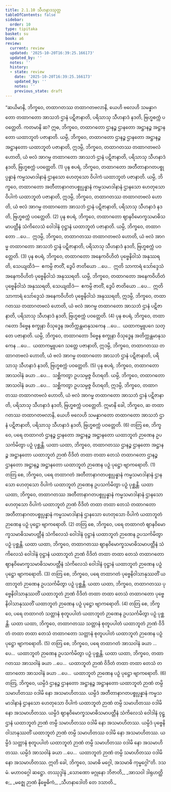 ```yaml
---
title: 2.1.10 သီဟနာဒသုတ္တ
tableOfContents: false
sidebar:
  order: 10
type: tipitaka
basket: su
book: a6
review:
  current: review
  updated: '2025-10-20T16:39:25.166173'
  updated_by: ''
  notes: ''
  history:
  - state: review
    date: '2025-10-20T16:39:25.166173'
    updated_by: ''
    notes: ''
    previous_state: draft
---
```



<DynamicBreadcrumb />


<ReviewStatus review={frontmatter.review} showDetails={true} />

<HypothesisAnnotation frontmatter={frontmatter} />

<Division number="64" book="a6" e="ch" v="16" p="365">

<Paragraph number="601" book="a6">
“ဆယိမာနိ, ဘိက္ခဝေ, တထာဂတဿ တထာဂတဗလာနိ, ယေဟိ ဗလေဟိ သမန္နာဂတော တထာဂတော အာသဘံ ဌာနံ ပဋိဇာနာတိ, ပရိသာသု သီဟနာဒံ နဒတိ, ဗြဟ္မစက္ကံ ပဝတ္တေတိ. ကတမာနိ ဆ? ဣဓ, ဘိက္ခဝေ, တထာဂတော ဌာနဉ္စ ဌာနတော အဋ္ဌာနဉ္စ အဋ္ဌာနတော ယထာဘူတံ ပဇာနာတိ. ယမ္ပိ, ဘိက္ခဝေ, တထာဂတော ဌာနဉ္စ ဌာနတော အဋ္ဌာနဉ္စ အဋ္ဌာနတော ယထာဘူတံ ပဇာနာတိ, ဣဒမ္ပိ, ဘိက္ခဝေ, တထာဂတဿ တထာဂတဗလံ ဟောတိ, ယံ ဗလံ အာဂမ္မ တထာဂတော အာသဘံ ဌာနံ ပဋိဇာနာတိ, ပရိသာသု သီဟနာဒံ နဒတိ, ဗြဟ္မစက္ကံ ပဝတ္တေတိ. (1)
</Paragraph>

<Paragraph number="602" book="a6">
ပုန စပရံ, ဘိက္ခဝေ, တထာဂတော အတီတာနာဂတပစ္စုပ္ပန္နာနံ ကမ္မသမာဒါနာနံ ဌာနသော ဟေတုသော ဝိပါကံ ယထာဘူတံ ပဇာနာတိ. ယမ္ပိ, ဘိက္ခဝေ, တထာဂတော အတီတာနာဂတပစ္စုပ္ပန္နာနံ ကမ္မသမာဒါနာနံ ဌာနသော ဟေတုသော ဝိပါကံ ယထာဘူတံ ပဇာနာတိ, ဣဒမ္ပိ, ဘိက္ခဝေ, တထာဂတဿ တထာဂတဗလံ ဟောတိ, ယံ ဗလံ အာဂမ္မ တထာဂတော အာသဘံ ဌာနံ ပဋိဇာနာတိ, ပရိသာသု သီဟနာဒံ နဒတိ, ဗြဟ္မစက္ကံ ပဝတ္တေတိ. (2)
</Paragraph>

<Paragraph number="603" book="a6">
ပုန စပရံ, ဘိက္ခဝေ, တထာဂတော ဈာနဝိမောက္ခသမာဓိသမာပတ္တီနံ သံကိလေသံ ဝေါဒါနံ ဝုဋ္ဌာနံ ယထာဘူတံ ပဇာနာတိ. ယမ္ပိ, ဘိက္ခဝေ, တထာဂတော …ပေ…  ဣဒမ္ပိ, ဘိက္ခဝေ, တထာဂတဿ တထာဂတဗလံ ဟောတိ, ယံ ဗလံ အာဂမ္မ တထာဂတော အာသဘံ ဌာနံ ပဋိဇာနာတိ, ပရိသာသု သီဟနာဒံ နဒတိ, ဗြဟ္မစက္ကံ ပဝတ္တေတိ. (3)
</Paragraph>

<Paragraph number="604" book="a6">
ပုန စပရံ, ဘိက္ခဝေ, တထာဂတော အနေကဝိဟိတံ ပုဗ္ဗေနိဝါသံ အနုဿရတိ, သေယျထိဒံ—  ဧကမ္ပိ ဇာတိံ, ဒွေပိ ဇာတိယော …ပေ…  ဣတိ သာကာရံ သော်ဒ္ဒေသံ အနေကဝိဟိတံ ပုဗ္ဗေနိဝါသံ အနုဿရတိ. ယမ္ပိ, ဘိက္ခဝေ, တထာဂတော အနေကဝိဟိတံ ပုဗ္ဗေနိဝါသံ အနုဿရတိ, သေယျထိဒံ—  ဧကမ္ပိ ဇာတိံ, ဒွေပိ ဇာတိယော …ပေ…  ဣတိ သာကာရံ သော်ဒ္ဒေသံ အနေကဝိဟိတံ ပုဗ္ဗေနိဝါသံ အနုဿရတိ, ဣဒမ္ပိ, ဘိက္ခဝေ, တထာဂတဿ တထာဂတဗလံ ဟောတိ, ယံ ဗလံ အာဂမ္မ တထာဂတော အာသဘံ ဌာနံ ပဋိဇာနာတိ, ပရိသာသု သီဟနာဒံ နဒတိ, ဗြဟ္မစက္ကံ ပဝတ္တေတိ. (4)
</Paragraph>

<Paragraph number="605" book="a6">
ပုန စပရံ, ဘိက္ခဝေ, တထာဂတော ဒိဗ္ဗေန စက္ခုနာ ဝိသုဒ္ဓေန အတိက္ကန္တမာနုသကေန …ပေ…  ယထာကမ္မူပဂေ သတ္တေ ပဇာနာတိ. ယမ္ပိ, ဘိက္ခဝေ, တထာဂတော ဒိဗ္ဗေန စက္ခုနာ ဝိသုဒ္ဓေန အတိက္ကန္တမာနုသကေန …ပေ…  ယထာကမ္မူပဂေ သတ္တေ ပဇာနာတိ, ဣဒမ္ပိ, ဘိက္ခဝေ, တထာဂတဿ တထာဂတဗလံ ဟောတိ, ယံ ဗလံ အာဂမ္မ တထာဂတော အာသဘံ ဌာနံ ပဋိဇာနာတိ, ပရိသာသု သီဟနာဒံ နဒတိ, ဗြဟ္မစက္ကံ ပဝတ္တေတိ. (5)
</Paragraph>

<Paragraph number="606" book="a6">
ပုန စပရံ, ဘိက္ခဝေ, တထာဂတော အာသဝါနံ ခယာ …ပေ…  သစ္ဆိကတွာ ဥပသမ္ပဇ္ဇ ဝိဟရတိ. ယမ္ပိ, ဘိက္ခဝေ, တထာဂတော အာသဝါနံ ခယာ …ပေ…  သစ္ဆိကတွာ ဥပသမ္ပဇ္ဇ ဝိဟရတိ, ဣဒမ္ပိ, ဘိက္ခဝေ, တထာဂတဿ တထာဂတဗလံ ဟောတိ, ယံ ဗလံ အာဂမ္မ တထာဂတော အာသဘံ ဌာနံ ပဋိဇာနာတိ, ပရိသာသု သီဟနာဒံ နဒတိ, ဗြဟ္မစက္ကံ ပဝတ္တေတိ. ဣမာနိ ခေါ, ဘိက္ခဝေ, ဆ တထာဂတဿ တထာဂတဗလာနိ, ယေဟိ ဗလေဟိ သမန္နာဂတော တထာဂတော အာသဘံ ဌာနံ ပဋိဇာနာတိ, ပရိသာသု သီဟနာဒံ နဒတိ, ဗြဟ္မစက္ကံ ပဝတ္တေတိ. (6)
</Paragraph>

<Paragraph number="607" book="a6">
တတြ စေ, ဘိက္ခဝေ, ပရေ တထာဂတံ ဌာနဉ္စ ဌာနတော အဋ္ဌာနဉ္စ အဋ္ဌာနတော ယထာဘူတံ ဉာဏေန ဥပသင်္ကမိတွာ ပဉှံ ပုစ္ဆန္တိ. ယထာ ယထာ, ဘိက္ခဝေ, တထာဂတဿ ဌာနဉ္စ ဌာနတော အဋ္ဌာနဉ္စ အဋ္ဌာနတော ယထာဘူတံ ဉာဏံ ဝိဒိတံ တထာ တထာ တေသံ တထာဂတော ဌာနဉ္စ ဌာနတော အဋ္ဌာနဉ္စ အဋ္ဌာနတော ယထာဘူတံ ဉာဏေန ပဉှံ ပုဋ္ဌော ဗျာကရောတိ. (1)
</Paragraph>

<Paragraph number="608" book="a6">
တတြ စေ, ဘိက္ခဝေ, ပရေ တထာဂတံ အတီတာနာဂတပစ္စုပ္ပန္နာနံ ကမ္မသမာဒါနာနံ ဌာနသော ဟေတုသော ဝိပါကံ ယထာဘူတံ ဉာဏေန ဥပသင်္ကမိတွာ ပဉှံ ပုစ္ဆန္တိ. ယထာ ယထာ, ဘိက္ခဝေ, တထာဂတဿ အတီတာနာဂတပစ္စုပ္ပန္နာနံ ကမ္မသမာဒါနာနံ ဌာနသော ဟေတုသော ဝိပါကံ ယထာဘူတံ ဉာဏံ ဝိဒိတံ တထာ တထာ တေသံ တထာဂတော အတီတာနာဂတပစ္စုပ္ပန္နာနံ ကမ္မသမာဒါနာနံ ဌာနသော ဟေတုသော ဝိပါကံ ယထာဘူတံ ဉာဏေန ပဉှံ ပုဋ္ဌော ဗျာကရောတိ. (2)
</Paragraph>

<Paragraph number="609" book="a6">
တတြ စေ, ဘိက္ခဝေ, ပရေ တထာဂတံ ဈာနဝိမောက္ခသမာဓိသမာပတ္တီနံ သံကိလေသံ ဝေါဒါနံ ဝုဋ္ဌာနံ ယထာဘူတံ ဉာဏေန ဥပသင်္ကမိတွာ ပဉှံ ပုစ္ဆန္တိ. ယထာ ယထာ, ဘိက္ခဝေ, တထာဂတဿ ဈာနဝိမောက္ခသမာဓိသမာပတ္တီနံ သံကိလေသံ ဝေါဒါနံ ဝုဋ္ဌာနံ ယထာဘူတံ ဉာဏံ ဝိဒိတံ တထာ တထာ တေသံ တထာဂတော ဈာနဝိမောက္ခသမာဓိသမာပတ္တီနံ သံကိလေသံ ဝေါဒါနံ ဝုဋ္ဌာနံ ယထာဘူတံ ဉာဏေန ပဉှံ ပုဋ္ဌော ဗျာကရောတိ. (3)
</Paragraph>

<Paragraph number="610" book="a6">
တတြ စေ, ဘိက္ခဝေ, ပရေ တထာဂတံ ပုဗ္ဗေနိဝါသာနုဿတိံ ယထာဘူတံ ဉာဏေန ဥပသင်္ကမိတွာ ပဉှံ ပုစ္ဆန္တိ. ယထာ ယထာ, ဘိက္ခဝေ, တထာဂတဿ ပုဗ္ဗေနိဝါသာနုဿတိံ ယထာဘူတံ ဉာဏံ ဝိဒိတံ တထာ တထာ တေသံ တထာဂတော ပုဗ္ဗေနိဝါသာနုဿတိံ ယထာဘူတံ ဉာဏေန ပဉှံ ပုဋ္ဌော ဗျာကရောတိ. (4)
</Paragraph>

<Paragraph number="611" book="a6">
တတြ စေ, ဘိက္ခဝေ, ပရေ တထာဂတံ သတ္တာနံ စုတူပပါတံ ယထာဘူတံ ဉာဏေန ဥပသင်္ကမိတွာ ပဉှံ ပုစ္ဆန္တိ. ယထာ ယထာ, ဘိက္ခဝေ, တထာဂတဿ သတ္တာနံ စုတူပပါတံ ယထာဘူတံ ဉာဏံ ဝိဒိတံ တထာ တထာ တေသံ တထာဂတော သတ္တာနံ စုတူပပါတံ ယထာဘူတံ ဉာဏေန ပဉှံ ပုဋ္ဌော ဗျာကရောတိ. (5)
</Paragraph>

<Paragraph number="612" book="a6">
တတြ စေ, ဘိက္ခဝေ, ပရေ တထာဂတံ အာသဝါနံ ခယာ …ပေ…  ယထာဘူတံ ဉာဏေန ဥပသင်္ကမိတွာ ပဉှံ ပုစ္ဆန္တိ. ယထာ ယထာ, ဘိက္ခဝေ, တထာဂတဿ အာသဝါနံ ခယာ …ပေ…  ယထာဘူတံ ဉာဏံ ဝိဒိတံ တထာ တထာ တေသံ တထာဂတော အာသဝါနံ ခယာ …ပေ…  ယထာဘူတံ ဉာဏေန ပဉှံ ပုဋ္ဌော ဗျာကရောတိ. (6)
</Paragraph>

<Paragraph number="613" book="a6">
တတြ, ဘိက္ခဝေ, ယမ္ပိဒံ ဌာနဉ္စ ဌာနတော အဋ္ဌာနဉ္စ အဋ္ဌာနတော ယထာဘူတံ ဉာဏံ တမ္ပိ သမာဟိတဿ ဝဒါမိ နော အသမာဟိတဿ. ယမ္ပိဒံ အတီတာနာဂတပစ္စုပ္ပန္နာနံ ကမ္မသမာဒါနာနံ ဌာနသော ဟေတုသော ဝိပါကံ ယထာဘူတံ ဉာဏံ တမ္ပိ သမာဟိတဿ ဝဒါမိ နော အသမာဟိတဿ. ယမ္ပိဒံ ဈာနဝိမောက္ခသမာဓိသမာပတ္တီနံ သံကိလေသံ ဝေါဒါနံ ဝုဋ္ဌာနံ ယထာဘူတံ ဉာဏံ တမ္ပိ သမာဟိတဿ ဝဒါမိ နော အသမာဟိတဿ. ယမ္ပိဒံ ပုဗ္ဗေနိဝါသာနုဿတိံ ယထာဘူတံ ဉာဏံ တမ္ပိ သမာဟိတဿ ဝဒါမိ နော အသမာဟိတဿ. ယမ္ပိဒံ သတ္တာနံ စုတူပပါတံ ယထာဘူတံ ဉာဏံ တမ္ပိ သမာဟိတဿ ဝဒါမိ နော အသမာဟိတဿ. ယမ္ပိဒံ အာသဝါနံ ခယာ …ပေ…  ယထာဘူတံ ဉာဏံ တမ္ပိ သမာဟိတဿ ဝဒါမိ နော အသမာဟိတဿ. ဣတိ ခေါ, ဘိက္ခဝေ, သမာဓိ မဂ္ဂေါ, အသမာဓိ ကုမ္မဂ္ဂေါ”တိ.

</Paragraph>
</Division>

<Paragraph number="614" type="center" book="a6">
ဒသမံ.



</Paragraph>

<Paragraph number="615" type="center" book="a6">
မဟာဝဂ္ဂေါ ဆဋ္ဌော.



</Paragraph>

<Paragraph number="616" type="center" book="a6">
တဿုဒ္ဒါနံ


</Paragraph>

<Paragraph number="617" type="verses" book="a6">
_သောဏော ဖဂ္ဂုနော ဘိဇာတိ,_  
_အာသဝါ ဒါရုဟတ္ထိ စ;_  
_မဇ္ဈေ ဉာဏံ နိဗ္ဗေဓိကံ,_  
_သီဟနာဒေါတိ တေ ဒသာတိ._
</Paragraph>